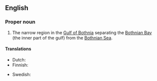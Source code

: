 ==English==
{{wikipedia}}

===Proper noun===
{{en-proper noun}}

# The narrow region in the [[Gulf of Bothnia]] separating the [[Bothnian Bay]] (the inner part of the gulf) from the [[Bothnian Sea]].

====Translations====
{{trans-top|narrow region}}
* Dutch: {{t|nl|Kvarkenarchipel}}
* Finnish: {{t+|fi|Merenkurkku}}
{{trans-mid}}
* Swedish: {{t|sv|Kvarken}}
{{trans-bottom}}